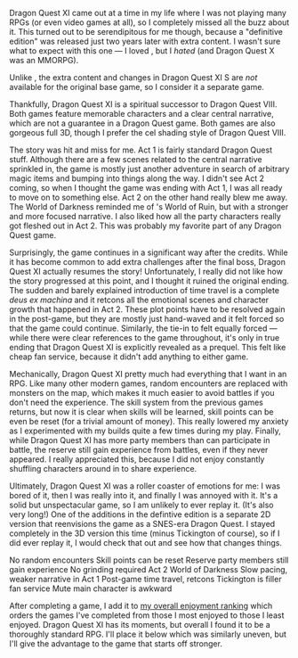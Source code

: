 Dragon&nbsp;Quest&nbsp;XI came out at a time in my life where I was not playing many RPGs (or even video games at all),
so I completely missed all the buzz about it. This turned out to be serendipitous for me though, because a "definitive
edition" was released just two years later with extra content. I wasn't sure what to expect with this one &mdash; I
loved <GameLink slug="dragon_quest_viii" />, but I _hated_ <GameLink slug="dragon_quest_ix" /> (and Dragon Quest&nbsp;X
was an MMORPG).

<GameHeader game={props.game} />

<Note>Unlike <GameLink slug="final_fantasy_xv" />, the extra content and changes in Dragon Quest&nbsp;XI&nbsp;S are
_not_ available for the original base game, so I consider it a separate game.</Note>

Thankfully, Dragon&nbsp;Quest&nbsp;XI is a spiritual successor to Dragon Quest&nbsp;VIII. Both games feature memorable
characters and a clear central narrative, which are not a guarantee in a Dragon Quest game. Both games are also gorgeous
full 3D, though I prefer the cel shading style of Dragon Quest&nbsp;VIII.

The story was hit and miss for me. Act&nbsp;1 is fairly standard Dragon Quest stuff. Although there are a few scenes
related to the central narrative sprinkled in, the game is mostly just another adventure in search of arbitrary magic
items and bumping into things along the way. I didn't see Act&nbsp;2 coming, so when I thought the game was ending
with Act&nbsp;1, I was all ready to move on to something else. Act&nbsp;2 on the other hand really blew me away.
<Spoiler>The World of Darkness reminded me of <GameLink slug="final_fantasy_vi" />'s World of Ruin, but with a stronger
and more focused narrative.</Spoiler> I also liked how all the party characters really got fleshed out in Act 2. This
was probably my favorite part of any Dragon Quest game.

Surprisingly, the game continues in a significant way after the credits. While it has become common to add extra
challenges after the final boss, Dragon Quest&nbsp;XI actually resumes the story! Unfortunately, I really did not like
how the story progressed at this point, and I thought it ruined the original ending. <Spoiler>The sudden and barely
explained introduction of time travel is a complete _deus ex machina_ and it retcons all the emotional scenes and
character growth that happened in Act&nbsp;2. These plot points have to be resolved again in the post-game, but they are
mostly just hand-waved and it felt forced so that the game could continue. Similarly, the tie-in to
<GameLink slug="dragon_quest_iii" /> felt equally forced &mdash; while there were clear references to the game
throughout, it's only in true ending that Dragon Quest&nbsp;XI is explicitly revealed as a prequel. This felt like
cheap fan service, because it didn't add anything to either game.</Spoiler>

Mechanically, Dragon Quest&nbsp;XI pretty much had everything that I want in an RPG. Like many other modern games,
random encounters are replaced with monsters on the map, which makes it much easier to avoid battles if you don't need
the experience. The skill system from the previous games returns, but now it is clear when skills will be learned, skill
points can be even be reset (for a trivial amount of money). This really lowered my anxiety as I experimented with my
builds quite a few times during my play. Finally, while Dragon Quest&nbsp;XI has more party members than can participate
in battle, the reserve still gain experience from battles, even if they never appeared. I really appreciated this,
because I did not enjoy constantly shuffling characters around in <GameLink slug="final_fantasy_x" /> to share
experience.

Ultimately, Dragon Quest&nbsp;XI was a roller coaster of emotions for me: I was bored of it, then I was really into it,
and finally I was annoyed with it. It's a solid but unspectacular game, so I am unlikely to ever replay it. (It's also
very long!) One of the additions in the defintive edition is a separate 2D version that reenvisions the game as a
SNES-era Dragon Quest. I stayed completely in the 3D version this time (minus Tickington of course), so if I did ever
replay it, I would check that out and see how that changes things.

<LikedDisliked>
  <LikedList>
    <LikedItem>No random encounters</LikedItem>
    <LikedItem>Skill points can be reset</LikedItem>
    <LikedItem>Reserve party members still gain experience</LikedItem>
    <LikedItem>No grinding required</LikedItem>
    <LikedItem>Act&nbsp;2 <Spoiler>World of Darkness</Spoiler></LikedItem>
  </LikedList>
  <DislikedList>
    <DislikedItem>Slow pacing, weaker narrative in Act&nbsp;1</DislikedItem>
    <DislikedItem>Post-game <Spoiler>time travel, retcons</Spoiler></DislikedItem>
    <DislikedItem>Tickington is filler fan service</DislikedItem>
    <DislikedItem>Mute main character is awkward</DislikedItem>
  </DislikedList>
</LikedDisliked>

After completing a game, I add it to [my overall enjoyment ranking](/ranking) which orders the games I've completed from
those I most enjoyed to those I least enjoyed. Dragon Quest&nbsp;XI has its moments, but overall I found it to be a
thoroughly standard RPG. I'll place it below <GameLink slug="final_fantasy_xii" /> which was similarly uneven, but I'll
give the advantage to the game that starts off stronger.

<GameRanking game={props.slug} />
